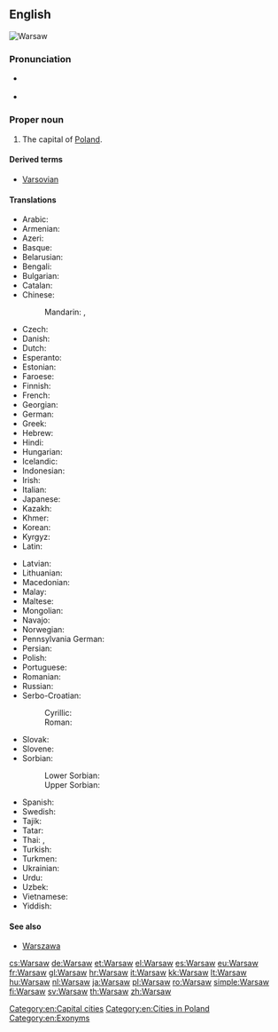 {{also|warsaw}}
==English==
[[Image:Warszawa srodmiescie poludniowe.jpg|thumb|right|Warsaw]]
{{wikipedia}}

===Pronunciation===
{{rfap|lang=en}}
* {{a|UK}} {{IPA|/ˈwɔːsɔː/|lang=en}}
* {{a|US}} {{IPA|/ˈwɔrsɔ/|/ˈwɔrsɑ/|lang=en}}

===Proper noun===
{{en-proper noun}}

# The capital of [[Poland]].

====Derived terms====
* [[Varsovian]]

====Translations====
{{trans-top|Capital city of Poland}}
* Arabic: {{t|ar|وَارْسُو|m}}
* Armenian: {{t|hy|Վարշավա}}
* Azeri: {{t+|az|Varşava}}
* Basque: {{t+|eu|Varsovia}}
* Belarusian: {{t|be|Варшава|f|tr=Varšáva}}
* Bengali: {{t|bn|ওয়ার্সা|tr=oyarsa|sc=Beng}}
* Bulgarian: {{t|bg|Варшава|f|tr=Varšava}}
* Catalan: {{t|ca|Varsòvia|f}}
* Chinese:
*: Mandarin: {{t|cmn|華沙|sc=Hani}}, {{t+|cmn|华沙|tr=Huáshā|sc=Hani}}
* Czech: {{t+|cs|Varšava|f}}
* Danish: {{t|da|Warszawa}}
* Dutch: {{t+|nl|Warschau}}
* Esperanto: {{t|eo|Varsovio}}
* Estonian: {{t|et|Varssavi}}
* Faroese: {{t|fo|Varsjava|f}}
* Finnish: {{t+|fi|Varsova}}
* French: {{t+|fr|Varsovie|f}}
* Georgian: {{t|ka|ვარშავა}}
* German: {{t+|de|Warschau|n}}
* Greek: {{t+|el|Βαρσοβία|f}}
* Hebrew: {{t|he|וורשה|tr=Varsha}}
* Hindi: {{t|hi|वारसॉ||tr=vārso}}
* Hungarian: {{t+|hu|Varsó}}
* Icelandic: {{t|is|Varsjá|f}}
* Indonesian: {{t|id|Warsawa}}
* Irish: {{t|ga|Vársá}}
* Italian: {{t+|it|Varsavia|f}}
* Japanese: {{t+|ja|ワルシャワ|tr=Warushawa}}
* Kazakh: {{t|kk|Варшава|tr=Varşava|sc=Cyrl}}
* Khmer: {{t|km|វ៉ារ​សហ្វ|tr=vaasaf|sc=Khmr}}
* Korean: {{t+|ko|바르샤바|tr=Bareusyaba|sc=Hang}}
* Kyrgyz: {{t|ky|Варшава|tr=Varşava|sc=Cyrl}}
* Latin: {{t+|la|Varsovia|f}}
{{trans-mid}}
* Latvian: {{t|lv|Varšava}}
* Lithuanian: {{t+|lt|Varšuva}}
* Macedonian: {{t+|mk|Варшава|f|tr=Váršava}}
* Malay: {{t|ms|Warsaw}}
* Maltese: {{t|mt|Varsavja|f}}
* Mongolian: {{t|mn|Варшав|tr=Varšav|sc=Cyrl}}
* Navajo: {{t|nv|Wóosoo}}
* Norwegian: {{t+|no|Warszawa}}
* Pennsylvania German: {{t|pdc|Woarschau}}
* Persian: {{t+|fa|ورشو|tr=Varšou|sc=fa-Arab}}
* Polish: {{t+|pl|Warszawa|f}}
* Portuguese: {{t+|pt|Varsóvia|f}}
* Romanian: {{t+|ro|Varșovia}}
* Russian: {{t+|ru|Варша́ва|f}}
* Serbo-Croatian:
*: Cyrillic: {{t|sh|Варшава|f|sc=Cyrl}}
*: Roman: {{t+|sh|Varšava|f}}
* Slovak: {{t|sk|Varšava|f}}
* Slovene: {{t+|sl|Varšáva|f}}
* Sorbian:
*: Lower Sorbian: {{t|dsb|Waršawa|f}}
*: Upper Sorbian: {{t|hsb|Waršawa|f}}
* Spanish: {{t+|es|Varsovia|f}}
* Swedish: {{t+|sv|Warszawa}}
* Tajik: {{t|tg|Варшава|tr=Varşava|sc=Cyrl}}
* Tatar: {{t|tt|Варшава|tr=Varşava|sc=Cyrl}}
* Thai: {{t|th|วอร์ซอ|tr=wor-sor}}, {{t|th|วอร์ซอว์|tr=wor-sor}}
* Turkish: {{t+|tr|Varşova}}
* Turkmen: {{t|tk|Warşawa}}
* Ukrainian: {{t|uk|Варшава|f|tr=Varšáva}}
* Urdu: {{t|ur|وارسا|tr=vārsā|sc=ur-Arab}}
* Uzbek: {{t|uz|Varshava}}
* Vietnamese: {{t|vi|Warszawa}}
* Yiddish: {{t|yi|וואַרשע|tr=Varshe|f}}
{{trans-bottom}}

====See also====
* [[Warszawa]]

[[Category:en:Capital cities]]
[[Category:en:Cities in Poland]]
[[Category:en:Exonyms]]

[[cs:Warsaw]]
[[de:Warsaw]]
[[et:Warsaw]]
[[el:Warsaw]]
[[es:Warsaw]]
[[eu:Warsaw]]
[[fr:Warsaw]]
[[gl:Warsaw]]
[[hr:Warsaw]]
[[it:Warsaw]]
[[kk:Warsaw]]
[[lt:Warsaw]]
[[hu:Warsaw]]
[[nl:Warsaw]]
[[ja:Warsaw]]
[[pl:Warsaw]]
[[ro:Warsaw]]
[[simple:Warsaw]]
[[fi:Warsaw]]
[[sv:Warsaw]]
[[th:Warsaw]]
[[zh:Warsaw]]